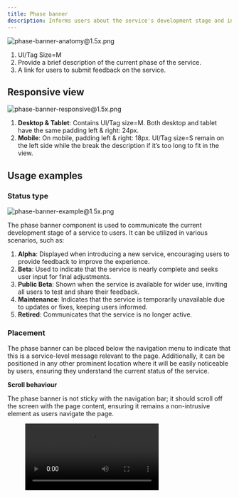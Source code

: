 ```yaml
---
title: Phase banner
description: Informs users about the service's development stage and includes a link for submitting feedback. The phase banner is typically placed below the navigation menu to display the current status of the service, such as Alpha, Beta, or Maintenance.
---
```



![phase-banner-anatomy@1.5x.png](/design/phase-banner-anatomy1.5x.png)

1. UI/Tag Size=M
2. Provide a brief description of the current phase of the service.
3. A link for users to submit feedback on the service.

## Responsive view

![phase-banner-responsive@1.5x.png](/design/phase-banner-responsive1.5x.png)

1. **Desktop & Tablet**: Contains UI/Tag size=M. Both desktop and tablet have the same padding left & right: 24px.
2. **Mobile**: On mobile, padding left & right: 18px. UI/Tag size=S remain on the left side while the break the description if it’s too long to fit in the view.

## Usage examples

### Status type

![phase-banner-example@1.5x.png](/design/phase-banner-example1.5x.png)

The phase banner component is used to communicate the current development stage of a service to users. It can be utilized in various scenarios, such as:

1. **Alpha**: Displayed when introducing a new service, encouraging users to provide feedback to improve the experience.
2. **Beta**: Used to indicate that the service is nearly complete and seeks user input for final adjustments.
3. **Public Beta**: Shown when the service is available for wider use, inviting all users to test and share their feedback.
4. **Maintenance**: Indicates that the service is temporarily unavailable due to updates or fixes, keeping users informed.
5. **Retired**: Communicates that the service is no longer active.

### Placement

The phase banner can be placed below the navigation menu to indicate that this is a service-level message relevant to the page. Additionally, it can be positioned in any other prominent location where it will be easily noticeable by users, ensuring they understand the current status of the service.

**Scroll behaviour**

The phase banner is not sticky with the navigation bar; it should scroll off the screen with the page content, ensuring it remains a non-intrusive element as users navigate the page.

<figure>
  <video controls="true" allowfullscreen="true">
    <source src={s3("/design/phase-banner-demo.mov")} type="video/mp4" />
  </video>
</figure>
